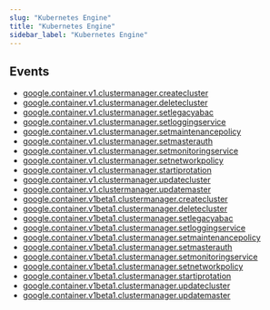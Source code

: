 ```yaml
---
slug: "Kubernetes Engine"
title: "Kubernetes Engine"
sidebar_label: "Kubernetes Engine"
---
```


## Events

- [google.container.v1.clustermanager.createcluster](/gcp/threats/container/v1/clustermanager/rules/google.container.v1.clustermanager.createcluster)
- [google.container.v1.clustermanager.deletecluster](/gcp/threats/container/v1/clustermanager/rules/google.container.v1.clustermanager.deletecluster)
- [google.container.v1.clustermanager.setlegacyabac](/gcp/threats/container/v1/clustermanager/rules/google.container.v1.clustermanager.setlegacyabac)
- [google.container.v1.clustermanager.setloggingservice](/gcp/threats/container/v1/clustermanager/rules/google.container.v1.clustermanager.setloggingservice)
- [google.container.v1.clustermanager.setmaintenancepolicy](/gcp/threats/container/v1/clustermanager/rules/google.container.v1.clustermanager.setmaintenancepolicy)
- [google.container.v1.clustermanager.setmasterauth](/gcp/threats/container/v1/clustermanager/rules/google.container.v1.clustermanager.setmasterauth)
- [google.container.v1.clustermanager.setmonitoringservice](/gcp/threats/container/v1/clustermanager/rules/google.container.v1.clustermanager.setmonitoringservice)
- [google.container.v1.clustermanager.setnetworkpolicy](/gcp/threats/container/v1/clustermanager/rules/google.container.v1.clustermanager.setnetworkpolicy)
- [google.container.v1.clustermanager.startiprotation](/gcp/threats/container/v1/clustermanager/rules/google.container.v1.clustermanager.startiprotation)
- [google.container.v1.clustermanager.updatecluster](/gcp/threats/container/v1/clustermanager/rules/google.container.v1.clustermanager.updatecluster)
- [google.container.v1.clustermanager.updatemaster](/gcp/threats/container/v1/clustermanager/rules/google.container.v1.clustermanager.updatemaster)
- [google.container.v1beta1.clustermanager.createcluster](/gcp/threats/container/v1beta1/clustermanager/rules/google.container.v1beta1.clustermanager.createcluster)
- [google.container.v1beta1.clustermanager.deletecluster](/gcp/threats/container/v1beta1/clustermanager/rules/google.container.v1beta1.clustermanager.deletecluster)
- [google.container.v1beta1.clustermanager.setlegacyabac](/gcp/threats/container/v1beta1/clustermanager/rules/google.container.v1beta1.clustermanager.setlegacyabac)
- [google.container.v1beta1.clustermanager.setloggingservice](/gcp/threats/container/v1beta1/clustermanager/rules/google.container.v1beta1.clustermanager.setloggingservice)
- [google.container.v1beta1.clustermanager.setmaintenancepolicy](/gcp/threats/container/v1beta1/clustermanager/rules/google.container.v1beta1.clustermanager.setmaintenancepolicy)
- [google.container.v1beta1.clustermanager.setmasterauth](/gcp/threats/container/v1beta1/clustermanager/rules/google.container.v1beta1.clustermanager.setmasterauth)
- [google.container.v1beta1.clustermanager.setmonitoringservice](/gcp/threats/container/v1beta1/clustermanager/rules/google.container.v1beta1.clustermanager.setmonitoringservice)
- [google.container.v1beta1.clustermanager.setnetworkpolicy](/gcp/threats/container/v1beta1/clustermanager/rules/google.container.v1beta1.clustermanager.setnetworkpolicy)
- [google.container.v1beta1.clustermanager.startiprotation](/gcp/threats/container/v1beta1/clustermanager/rules/google.container.v1beta1.clustermanager.startiprotation)
- [google.container.v1beta1.clustermanager.updatecluster](/gcp/threats/container/v1beta1/clustermanager/rules/google.container.v1beta1.clustermanager.updatecluster)
- [google.container.v1beta1.clustermanager.updatemaster](/gcp/threats/container/v1beta1/clustermanager/rules/google.container.v1beta1.clustermanager.updatemaster)
